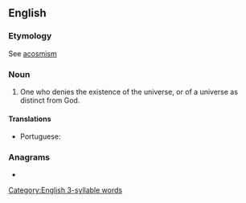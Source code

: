 ==English==

===Etymology===
See [[acosmism]]

===Noun===
{{en-noun}}

# One who denies the existence of the universe, or of a universe as distinct from God.

====Translations====
{{trans-top|one who denies the existence of a universe as distinct from God}}
* Portuguese: {{t|pt|acosmista|m-f}}
{{trans-mid}}
{{trans-bottom}}

===Anagrams===
* {{anagrams|en|massicot|somatics}}

[[Category:English 3-syllable words]]